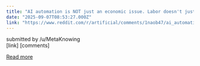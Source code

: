 ```yaml
---
title: "AI automation is NOT just an economic issue. Labor doesn't just give you money, it also gives you power. When the world doesn't rely on people power anymore, the risk of oppression goes up."
date: "2025-09-07T08:53:27.000Z"
link: "https://www.reddit.com/r/artificial/comments/1naob47/ai_automation_is_not_just_an_economic_issue_labor/"
---
```


submitted by    /u/MetaKnowing  
 [link]   [comments]

[Read more](https://www.reddit.com/r/artificial/comments/1naob47/ai_automation_is_not_just_an_economic_issue_labor/)
